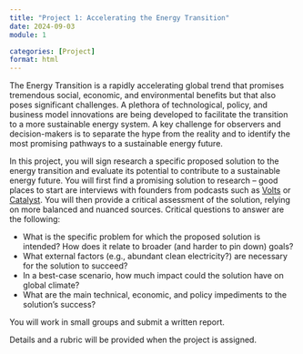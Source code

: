 ```yaml
---
title: "Project 1: Accelerating the Energy Transition"
date: 2024-09-03
module: 1

categories: [Project]
format: html
---
```


The Energy Transition is a rapidly accelerating global trend that promises tremendous social, economic, and environmental benefits but that also poses significant challenges.
A plethora of technological, policy, and business model innovations are being developed to facilitate the transition to a more sustainable energy system.
A key challenge for observers and decision-makers is to separate the hype from the reality and to identify the most promising pathways to a sustainable energy future.

In this project, you will sign research a specific proposed solution to the energy transition and evaluate its potential to contribute to a sustainable energy future.
You will first find a promising solution to research -- good places to start are interviews with founders from podcasts such as [Volts](https://www.volts.wtf/) or [Catalyst](https://www.canarymedia.com/podcasts/catalyst-with-shayle-kann).
You will then provide a critical assessment of the solution, relying on more balanced and nuanced sources.
Critical questions to answer are the following:

- What is the specific problem for which the proposed solution is intended? How does it relate to broader (and harder to pin down) goals?
- What external factors (e.g., abundant clean electricity?) are necessary for the solution to succeed?
- In a best-case scenario, how much impact could the solution have on global climate?
- What are the main technical, economic, and policy impediments to the solution's success?

You will work in small groups and submit a written report.

::: {.callout-tip}
Details and a rubric will be provided when the project is assigned.
:::